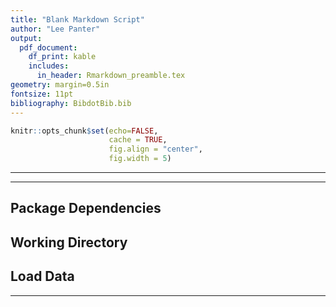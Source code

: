 ```yaml
---
title: "Blank Markdown Script"
author: "Lee Panter"
output: 
  pdf_document:
    df_print: kable
    includes:
      in_header: Rmarkdown_preamble.tex
geometry: margin=0.5in
fontsize: 11pt
bibliography: BibdotBib.bib
---
```


<!------------------------------------------------------------------------------>
<!--  ####  KNITR Setup & Script Information   #### -->
<!------------------------------------------------------------------------------>

<!--  ####  KNITR Specs   #### -->
```r
knitr::opts_chunk$set(echo=FALSE, 
                      cache = TRUE, 
                      fig.align = "center",
                      fig.width = 5)
```
***

<!--  ####  Description   #### -->
\begin{center}
\LARGE{\underline{\textbf{Description}}}
\end{center}


***

<!--  ####  Script Dependencies   #### -->
\begin{center}
\LARGE{\underline{\textbf{Script Dependencies}}}
\end{center}


<!--  Packages -->  
## Package Dependencies



<!--  Working Directory  -->       
## Working Directory



<!-- Data  &  Variables -->       
## Load Data


***
<!------------------------------------------------------------------------------>


<!------------------------------------------------------------------------------>
<!-- Begin Script -->       
<!------------------------------------------------------------------------------>
\begin{center}
\LARGE{\underline{\textbf{Begin Script}}}
\end{center}


\cite{centers2017new}

\bibliography{BibdotBib}




\begin{center}
\LARGE{\underline{\textbf{End Script}}}
\end{center}
<!------------------------------------------------------------------------------>
<!-- End Script -->       
<!------------------------------------------------------------------------------>


<!------------------------------------------------------------------------------>
<!-- Post-Script -->       
<!------------------------------------------------------------------------------>

<!-- Notes:        -->       

<!-- Compilation Errors -->       

<!-- Execution Errors -->

<!-- Next Scripts to Consider -->

<!------------------------------------------------------------------------------>

